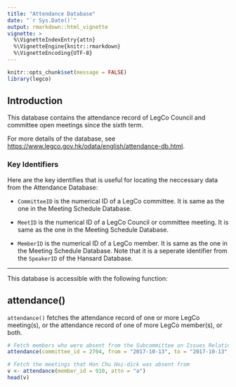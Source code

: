 ```yaml
---
title: "Attendance Database"
date: "`r Sys.Date()`"
output: rmarkdown::html_vignette
vignette: >
  %\VignetteIndexEntry{attn} 
  %\VignetteEngine{knitr::rmarkdown} 
  %\VignetteEncoding{UTF-8}
---
```


```r
knitr::opts_chunk$set(message = FALSE)
library(legco)
```

## Introduction

This database contains the attendance record of LegCo Council and committee open meetings
since the sixth term.

For more details of the database, see <https://www.legco.gov.hk/odata/english/attendance-db.html>.

### Key Identifiers

Here are the key identifies that is useful for locating the neccessary data from the Attendance 
Database:

* `CommitteeID` is the numerical ID of a LegCo committee. It is same as the one in the Meeting
Schedule Database.

* `MeetID` is the numerical ID of a LegCo Council or committee meeting. It is same as the one in the
Meeting Schedule Database.

* `MemberID` is the numerical ID of a LegCo member. It is same as the one in the Meeting Schedule
Database. Note that it is a seperate identifier from the `SpeakerID` of the Hansard Database.

---

This database is accessible with the following function:

## attendance()

`attendance()` fetches the attendance record of one or more LegCo meeting(s), or the attendance record of 
one of more LegCo member(s), or both.

```r
# Fetch members who were absent from the Subcommittee on Issues Relating to Bazaars meetings on October 13, 2017
attendance(committee_id = 2704, from = "2017-10-13", to = "2017-10-13", attn = "a")

# Fetch the meetings that Hon Chu Hoi-dick was absent from
v <- attendance(member_id = 910, attn = "a")
head(v)
```
